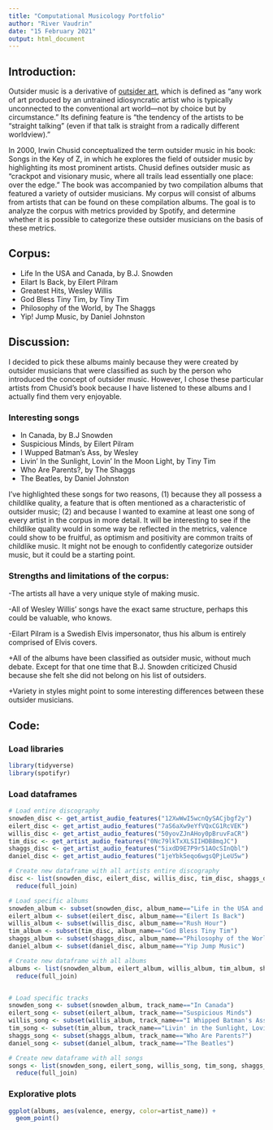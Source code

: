 ```yaml
---
title: "Computational Musicology Portfolio"
author: "River Vaudrin"
date: "15 February 2021"
output: html_document
---
```


## Introduction:
 Outsider music is a derivative of <a href="https://www.britannica.com/art/outsider-art">outsider art</a>, which is defined as "any work of art produced by an untrained idiosyncratic artist who is typically unconnected to the conventional art world—not by choice but by circumstance." Its defining feature is "the tendency of the artists to be “straight talking” (even if that talk is straight from a radically different worldview)." 

In 2000, Irwin Chusid conceptualized the term outsider music in his book: Songs in the Key of Z, in which he explores the field of outsider music by highlighting its most prominent artists. Chusid defines outsider music as "crackpot and visionary music, where all trails lead essentially one place: over the edge." The book was accompanied by two compilation albums that featured a variety of outsider musicians. My corpus will consist of albums from artists that can be found on these compilation albums. The goal is to analyze the corpus with metrics provided by Spotify, and determine whether it is possible to categorize these outsider musicians on the basis of these metrics.

## Corpus:
 -  Life In the USA and Canada, by B.J. Snowden
 -  Eilart Is Back, by Eilert Pilram
 -  Greatest Hits, Wesley Willis
 -  God Bless Tiny Tim, by Tiny Tim
 -  Philosophy of the World, by The Shaggs
 -  Yip! Jump Music, by Daniel Johnston
 
## Discussion:
I decided to pick these albums mainly because they were created by outsider musicians that were classified as such by the person who introduced the concept of outsider music. However, I chose these particular artists from Chusid's book because I have listened to these albums and I actually find them very enjoyable.   

### Interesting songs
- In Canada, by B.J Snowden
- Suspicious Minds, by Eilert Pilram
- I Wupped Batman's Ass, by Wesley
- Livin' In the Sunlight, Lovin' In the Moon Light, by Tiny Tim
- Who Are Parents?, by The Shaggs 
- The Beatles, by Daniel Johnston

I've highlighted these songs for two reasons, (1) because they all possess a childlike quality, a feature that is often mentioned as a characteristic of outsider music; (2) and because I wanted to examine at least one song of every artist in the corpus in more detail. It will be interesting to see if the childlike quality would in some way be reflected in the metrics, valence could show to be fruitful, as optimism and positivity are common traits of childlike music. It might not be enough to confidently categorize outsider music, but it could be a starting point.
 
### Strengths and limitations of the corpus:
-The artists all have a very unique style of making music.

-All of Wesley Willis' songs have the exact same structure, perhaps this could be valuable, who knows. 

-Eilart Pilram is a Swedish Elvis impersonator, thus his album is entirely comprised of Elvis covers.

+All of the albums have been classified as outsider music, without much debate. Except for that one time that B.J. Snowden criticized Chusid because she felt she did not belong on his list of outsiders.

+Variety in styles might point to some interesting differences between these outsider musicians.


## Code:
### Load libraries 
```r
library(tidyverse)
library(spotifyr)
```

### Load dataframes
```r
# Load entire discography 
snowden_disc <- get_artist_audio_features("12XwWwI5wcnQySACjbgf2y")
eilert_disc <- get_artist_audio_features("7aS6aXw9eYfVQxCG1RcVEK")
willis_disc <- get_artist_audio_features("50yovZJnAHoy0pBruvFaCR")
tim_disc <- get_artist_audio_features("0Nc79lkTxXLSIIHDB8mqJC")
shaggs_disc <- get_artist_audio_features("5ixdD9E7P9r51AOcSInQbl")
daniel_disc <- get_artist_audio_features("1jeYbk5eqo6wgsQPjLeU5w")

# Create new dataframe with all artists entire discography
disc <- list(snowden_disc, eilert_disc, willis_disc, tim_disc, shaggs_disc, daniel_disc) %>%
  reduce(full_join)

# Load specific albums
snowden_album <- subset(snowden_disc, album_name=="Life in the USA and Canada")
eilert_album <- subset(eilert_disc, album_name=="Eilert Is Back")
willis_album <- subset(willis_disc, album_name=="Rush Hour")
tim_album <- subset(tim_disc, album_name=="God Bless Tiny Tim")
shaggs_album <- subset(shaggs_disc, album_name=="Philosophy of the World" & album_id=="0TzI1YcMAQVdQ4yUZuy7fA")
daniel_album <- subset(daniel_disc, album_name=="Yip Jump Music")

# Create new dataframe with all albums
albums <- list(snowden_album, eilert_album, willis_album, tim_album, shaggs_album, daniel_album) %>%
  reduce(full_join)


# Load specific tracks
snowden_song <- subset(snowden_album, track_name=="In Canada")
eilert_song <- subset(eilert_album, track_name=="Suspicious Minds")
willis_song <- subset(willis_album, track_name=="I Whipped Batman's Ass")
tim_song <- subset(tim_album, track_name=="Livin' in the Sunlight, Lovin' in the Moon Light")
shaggs_song <- subset(shaggs_album, track_name=="Who Are Parents?")
daniel_song <- subset(daniel_album, track_name=="The Beatles")

# Create new dataframe with all songs
songs <- list(snowden_song, eilert_song, willis_song, tim_song, shaggs_song, daniel_song) %>%
  reduce(full_join)
```
### Explorative plots
```r

ggplot(albums, aes(valence, energy, color=artist_name)) +
  geom_point()

```

